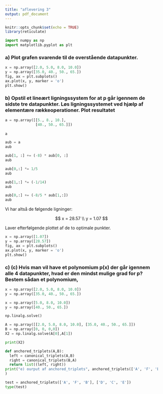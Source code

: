 ```yaml
---
title: "aflevering 3"
output: pdf_document
---
```


```r
knitr::opts_chunk$set(echo = TRUE)
library(reticulate)
```

```python
import numpy as np
import matplotlib.pyplot as plt
```

### a) Plot grafen svarende til de overstående datapunkter.

```python
x = np.array([2.0, 5.0, 8.0, 10.0])
y = np.array([35.0, 40., 50., 65.])
fig, ax = plt.subplots()
ax.plot(x, y, marker = 'o')
plt.show()
```

### b)  Opstil et lineært ligningssystem for at p går igennem de sidste tre datapunkter. Løs ligningssystemet ved hjælp af elementære rækkeoperationer. Plot resultatet


```python
a = np.array([[5., 8., 10.],
              [40., 50., 65.]])
              
a

aub = a
aub
```

```python
aub[1, :] += (-8) * aub[0, :]
aub
```
```python
aub[0,:] *= 1/5
aub
```


```python
aub[1,:] *= (-1/14)
aub
```

```python
aub[0,:] += (-8/5 * aub[1,:])
aub
```
Vi har altså de følgende ligninger:

$$
x = 28.57 \\
y = 1.07
$$

Laver efterfølgende plottet af de to optimale punkter.

```python
x = np.array([1.07])
y = np.array([28.57])
fig, ax = plt.subplots()
ax.plot(x, y, marker = 'o')
plt.show()
```

### c) (c) Hvis man vil have et polynomium p(x) der går igennem alle 4 datapunkter, hvad er den mindst mulige grad for p? Bestem sådan et polynomium,


```python
x = np.array([2.0, 5.0, 8.0, 10.0])
y = np.array([35.0, 40., 50., 65.])

x = np.array([5.0, 8.0, 10.0])
y = np.array([40., 50., 65.])

np.linalg.solve()

A = np.array([[2.0, 5.0, 8.0, 10.0], [35.0, 40., 50., 65.]])
B = np.array([0, 0, 0,0])
X2 = np.linalg.solve(A[0],A[1])

print(X2)
```

```python
def anchored_triplets(A,B):
  left = canonical_triplets(A,B)
  right = canonical_triplets(B,A)
  return list((left, right))
print("e) ourput af anchored_triplets", anchored_triplets(['A', 'F', 'B'], ['D', 'C', 'E']) 
)
```
```python
test = anchored_triplets(['A', 'F', 'B'], ['D', 'C', 'E'])
type(test)
```


